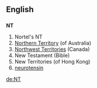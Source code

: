 ==English==
==={{initialism}}===
'''NT'''

# Nortel's {{stock symbol}} NT
#[[Northern Territory]] (of Australia)
#[[Northwest Territories]] (Canada)
# New Testament (Bible)
# New Territories (of Hong Kong)
# [[neurotensin]]

[[de:NT]]